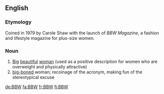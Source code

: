 ==English==
{{wikipedia|Big Beautiful Woman}}

===Etymology===
Coined in 1979 by Carole Shaw with the launch of ''BBW Magazine'', a fashion and lifestyle magazine for plus-size women.

===Noun===
{{en-noun}}

# [[big|Big]] [[beautiful]] [[woman]] (used as a positive description for women who are overweight and physically attractive)
# [[big-boned]] woman; recoinage of the acronym, making fun of the stereotypical excuse

[[de:BBW]]
[[fa:BBW]]
[[fr:BBW]]
[[fi:BBW]]